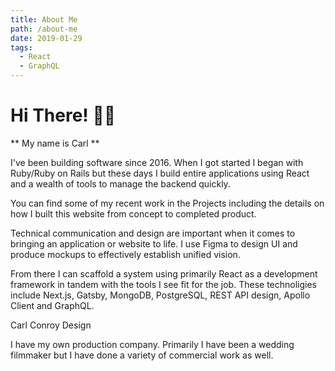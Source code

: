 ```yaml
---
title: About Me
path: /about-me
date: 2019-01-29
tags:
  - React
  - GraphQL
---
```



# Hi There! 👋👋

** My name is Carl **

I've been building software since 2016. When I got started I began with Ruby/Ruby on Rails but these days
I build entire applications using React and a wealth of tools to manage the backend quickly.

You can find some of my recent work in the <PostLink to="/ComingSoon"> Projects</PostLink> including the details on
how I built <PostLink to="/">this website</PostLink> from concept to completed product.

Technical communication and design are important when it comes to bringing an application or website to life.
I use Figma to design UI and produce mockups to effectively establish unified vision.

From there I can scaffold a system using primarily React as a development framework in tandem with
the tools I see fit for the job. These technoligies include Next.js, Gatsby, MongoDB, PostgreSQL, REST API design,
Apollo Client and GraphQL.

<PostLink to="http://carlconroydesign.com"> Carl Conroy Design</PostLink>

I have my own production company. Primarily I have been a wedding filmmaker but I have done a variety of commercial work as well.
